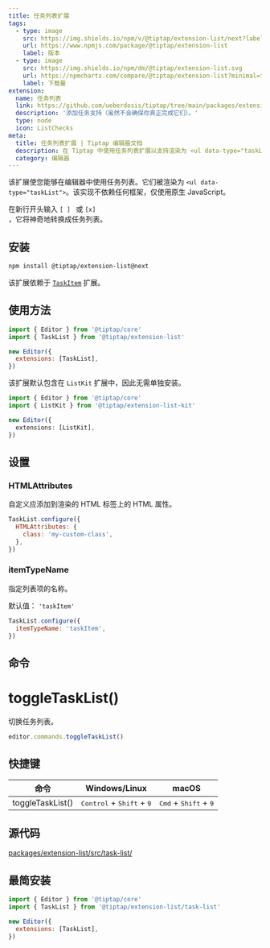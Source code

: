```yaml
---
title: 任务列表扩展
tags:
  - type: image
    src: https://img.shields.io/npm/v/@tiptap/extension-list/next?label=version
    url: https://www.npmjs.com/package/@tiptap/extension-list
    label: 版本
  - type: image
    src: https://img.shields.io/npm/dm/@tiptap/extension-list.svg
    url: https://npmcharts.com/compare/@tiptap/extension-list?minimal=true
    label: 下载量
extension:
  name: 任务列表
  link: https://github.com/ueberdosis/tiptap/tree/main/packages/extension-list
  description: '添加任务支持（虽然不会确保你真正完成它们）。'
  type: node
  icon: ListChecks
meta:
  title: 任务列表扩展 | Tiptap 编辑器文档
  description: 在 Tiptap 中使用任务列表扩展以支持渲染为 <ul data-type="taskList"> 的任务列表。详情请参考我们的文档！
  category: 编辑器
---
```



该扩展使您能够在编辑器中使用任务列表。它们被渲染为 `<ul data-type="taskList">`。该实现不依赖任何框架，仅使用原生 JavaScript。

在新行开头输入 <code>[ ] </code> 或 <code>[x] </code>，它将神奇地转换成任务列表。

<CodeDemo path="/Nodes/TaskList" />

## 安装

```bash
npm install @tiptap/extension-list@next
```

该扩展依赖于 [`TaskItem`](/editor/extensions/nodes/task-item) 扩展。

## 使用方法

```js
import { Editor } from '@tiptap/core'
import { TaskList } from '@tiptap/extension-list'

new Editor({
  extensions: [TaskList],
})
```

该扩展默认包含在 `ListKit` 扩展中，因此无需单独安装。

```ts
import { Editor } from '@tiptap/core'
import { ListKit } from '@tiptap/extension-list-kit'

new Editor({
  extensions: [ListKit],
})
```

## 设置

### HTMLAttributes

自定义应添加到渲染的 HTML 标签上的 HTML 属性。

```js
TaskList.configure({
  HTMLAttributes: {
    class: 'my-custom-class',
  },
})
```

### itemTypeName

指定列表项的名称。

默认值： `'taskItem'`

```js
TaskList.configure({
  itemTypeName: 'taskItem',
})
```

## 命令

# toggleTaskList()

切换任务列表。

```js
editor.commands.toggleTaskList()
```

## 快捷键

| 命令             | Windows/Linux                                     | macOS                                           |
| ---------------- | ------------------------------------------------ | ------------------------------------------------ |
| toggleTaskList() | <kbd>Control</kbd> + <kbd>Shift</kbd> + <kbd>9</kbd> | <kbd>Cmd</kbd> + <kbd>Shift</kbd> + <kbd>9</kbd> |

## 源代码

[packages/extension-list/src/task-list/](https://github.com/ueberdosis/tiptap/blob/main/packages/extension-list/src/task-list/)

## 最简安装

```js
import { Editor } from '@tiptap/core'
import { TaskList } from '@tiptap/extension-list/task-list'

new Editor({
  extensions: [TaskList],
})
```
